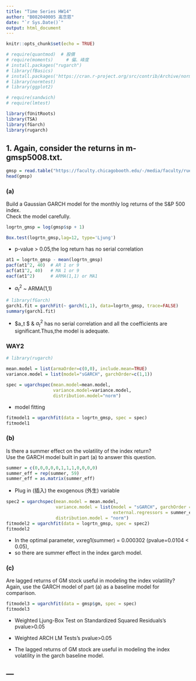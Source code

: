 ---
title: "Time Series HW14"
author: "B082040005 高念慈"
date: "`r Sys.Date()`"
output: html_document
---

```{r setup, include=FALSE}
knitr::opts_chunk$set(echo = TRUE)
```

```{r echo=F, results='hide', message=FALSE, warning=FALSE}
# require(quantmod)  # 股價
# require(moments)     # 偏、峰度
# install.packages("rugarch")
# library(fBasics)
# install.packages('https://cran.r-project.org/src/contrib/Archive/normtest/normtest_1.1.tar.gz')
# library(normtest)
# library(ggplot2)

# require(sandwich)
# require(lmtest)

library(fUnitRoots)
library(TSA)
library(fGarch)
library(rugarch)
```

## 1. Again, consider the returns in m-gmsp5008.txt.

```{r}
gmsp = read.table("https://faculty.chicagobooth.edu/-/media/faculty/ruey-s-tsay/teaching/fts3/m-gmsp5008.txt", header = T)
head(gmsp)
```

### (a) 
Build a Gaussian GARCH model for the monthly log returns of the S&P 500 index.<br> 
Check the model carefully. 

```{r}
logrtn_gmsp = log(gmsp$sp + 1)
```

```{r}
Box.test(logrtn_gmsp,lag=12, type='Ljung')
```

+ p-value > 0.05,the log return has no serial correlation

```{r}
at1 = logrtn_gmsp - mean(logrtn_gmsp)
pacf(at1^2, 40)  # AR 1 or 9
acf(at1^2, 40)   # MA 1 or 9
eacf(at1^2)      # ARMA(1,1) or MA1
```

+ $a^2_t$ ~ ARMA(1,1)

```{r}
# library(fGarch)
garch1.fit = garchFit(~ garch(1,1), data=logrtn_gmsp, trace=FALSE)
summary(garch1.fit)
```

+ $a_t $ & $a_t^2$ has no serial correlation and all the coefficients are significant.Thus,the model is adequate.

### WAY2

```{r}
# library(rugarch)

mean.model = list(armaOrder=c(0,0), include.mean=TRUE)
variance.model = list(model="sGARCH", garchOrder=c(1,1))

spec = ugarchspec(mean.model=mean.model,
                  variance.model=variance.model,
                  distribution.model="norm")
```

+ model fitting

```{r}
fitmodel1 = ugarchfit(data = logrtn_gmsp, spec = spec)
fitmodel1
```

### (b) 
Is there a summer effect on the volatility of the index return? <br>
Use the GARCH model built in part (a) to answer this question. 

```{r}
summer = c(0,0,0,0,0,1,1,1,0,0,0,0)
summer_eff = rep(summer, 59)
summer_eff = as.matrix(summer_eff)
```

+ Plug in (插入) the exogenous (外生) variable

```{r}
spec2 = ugarchspec(mean.model = mean.model,
                   variance.model = list(model = "sGARCH", garchOrder = c(1,1),
                                         external.regressors = summer_eff),
                   distribution.model = "norm")
fitmodel2 = ugarchfit(data = logrtn_gmsp, spec = spec2)
fitmodel2
```

+ In the optimal parameter, vxreg1(summer) = 0.000302 (pvalue=0.0104 < 0.05),
+ so there are summer effect in the index garch model.

### (c) 
Are lagged returns of GM stock useful in modeling the index volatility? <br>
Again, use the GARCH model of part (a) as a baseline model for comparison.

```{r}
fitmodel3 = ugarchfit(data = gmsp$gm, spec = spec)
fitmodel3
```

+ Weighted Ljung-Box Test on Standardized Squared Residuals's pvalue>0.05
+ Weighted ARCH LM Tests's pvalue>0.05

+ The lagged returns of GM stock are useful in modeling the index volatility in the garch baseline model.

---
---

